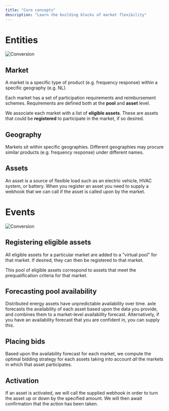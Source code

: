 ```yaml
---
title: "Core concepts"
description: "Learn the building blocks of market flexibility"
---
```


# Entities
![Conversion](/images/assigning-assets.png)
## Market
A market is a specific type of product (e.g. frequency response) within a specific geography (e.g. NL).

Each market has a set of participation requirements and reimbursement schemes. Requirements are defined both at the **pool** and **asset** level.

We associate each market with a list of **eligible assets**. These are assets that could be **registered** to participate in the market, if so desired.

## Geography
Markets sit within specific geographies. Different geographies may procure similar products (e.g. frequency response) under different names.

## Assets
An asset is a source of flexible load such as an electric vehicle, HVAC system, or battery. When you register an asset you need to supply 
a webhook that we can call if the asset is called upon by the market.

# Events
![Conversion](/images/forecasting-flex.png)
## Registering eligible assets
All eligible assets for a particular market are added to a "virtual pool" for that market. If desired, they can then be registered to that market.

This pool of eligible assets correspond to assets that meet the prequalification criteria for that market.

## Forecasting pool availability
Distributed energy assets have unpredictable availability over time. axle forecasts the availability of each asset based upon the data 
you provide, and combines them to a market-level availability forecast. Alternatively, if you have an availability forecast that you are 
confident in, you can supply this.

## Placing bids
Based upon the availability forecast for each market, we compute the optimal bidding strategy for each assets taking into account *all* the 
markets in which that asset participates. 

## Activation
If an asset is activated, we will call the supplied webhook in order to turn the asset up or down by the specified amount. We will then await 
confirmation that the action has been taken. 




